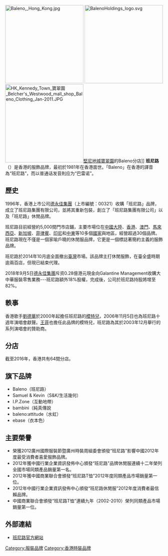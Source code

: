 {{Unreferenced |time=2014-12-21T09:34:04+00:00 }}
{{Infobox_Company |
  company_name = 班尼路<br>Baleno Kingdom Limited|
  company_logo = [[File:Baleno-logo.png|200px]] |
  company_type =  |
  foundation =  |
  location = {{HK}}[[新界|新界]][[葵涌|葵涌]]葵定路10-16號羅氏美光發展大廈10樓|
  industry =  [[服飾零售|服飾零售]]|
  key_people =| 
  sales =  |
  profit =  |
  asset =  |
  market_value = |
  num_employees = |15000 人(2007年)
  revenue = |
  products = |Baleno、S&K、I.P.Zone等
  parent =  | 
  homepage = [http://www.baleno.com/ 班尼路官方網站]
}}
[[File:Baleno,_Hong_Kong.jpg|250px]]
[[File:BalenoHoldings_logo.svg|250px]]
[[File:HK_Kennedy_Town_寶翠園_Belcher's_Westwood_mall_shop_Baleno_Clothing_Jan-2011.JPG|250px]][[堅尼地城|堅尼地城]][[寶翠園|寶翠園]]的Baleno分店]]
'''班尼路'''（{{lang-en|'''Baleno'''}}）是香港的服飾品牌，最初於1981年在香港面世。「Baleno」在香港的譯音為“班尼路”，而以普通话发音則应为“巴雷诺”。

== 歷史 ==
1996年，香港上市公司[[德永佳集團有限公司|德永佳集團]]（上市編號：00321）收購「班尼路」品牌，成立了班尼路集團有限公司，並將其重新包裝，創立了「班尼路集團有限公司」以及「班尼路」休閒品牌。

班尼路目前經營約5,000間門市店鋪，主要市場位在[[中國大陸|中國大陸]]、[[香港|香港]]、[[澳門|澳門]]、[[馬來西亞|馬來西亞]]、[[新加坡|新加坡]]、[[菲律賓|菲律賓]]、[[印尼|印尼]]和[[中東|中東]]等10多個[[國家|國家]]與地區，經營超過30個品牌。班尼路現在不僅是一個家喻戶曉的休閒服品牌，它更是一個標誌著簡約主義的服飾品牌。

班尼路於2014年10月底全面撤出[[臺灣|臺灣]]市場。該品牌主打休閒服飾，在臺全盛時期逾兩百店，但現已結束代理。


2018年9月5日[[德永佳集團有限公司|德永佳集團]]斥资0.28億港元現金向Galantine Management收購大中華服裝零售業務---班尼路額外18%股權，完成後，公司於班尼路持股將增至82%。

== 軼事 ==
香港歌手[[劉德華|劉德華]]於2000年起擔任班尼路的[[模特兒|模特兒]]，2006年11月5日也為班尼路十週年演唱會獻聲。[[王菲|王菲]]也擔任此品牌的模特兒，班尼路為其於2003年12月舉行的系列演唱會的贊助商。

== 分店 ==
截至2016年，香港共有64間分店。

== 旗下品牌 ==
*Baleno（班尼路）
*Samuel & Kevin（S&K/生活幾何）
*I.P.Zone（互動地帶）
*bambini（純真傳說
*baleno:attitude（水虹）
*ebase（衣本色）

==主要榮譽==
*榮獲2012廣州國際服裝節暨廣州時裝周組委會頒發“班尼路”影響中國2012年度最受消費者喜愛服飾品牌。
*2012年獲中國行業企業資訊發佈中心頒發“班尼路”品牌休閒服連續十二年榮列全國市場同類產品銷量第一名。
*2012年獲中國商業聯合會頒發“班尼路T恤”2012年度同類產品市場銷量第一位。
*2012年中國行業企業資訊發佈中心頒發“班尼路休閒服”2012年度消費者最信賴品牌。
*中國商業聯合會頒發“班尼路T恤”連續九年（2002-2010）榮列同類產品市場銷量第一位。

==外部連結==
*[http://www.baleno.com/ 班尼路官方網站] {{Wayback|url=http://www.baleno.com/ |date=20210413205002 }}

[[Category:服裝品牌|Category:服裝品牌]]
[[Category:香港時裝品牌|Category:香港時裝品牌]]